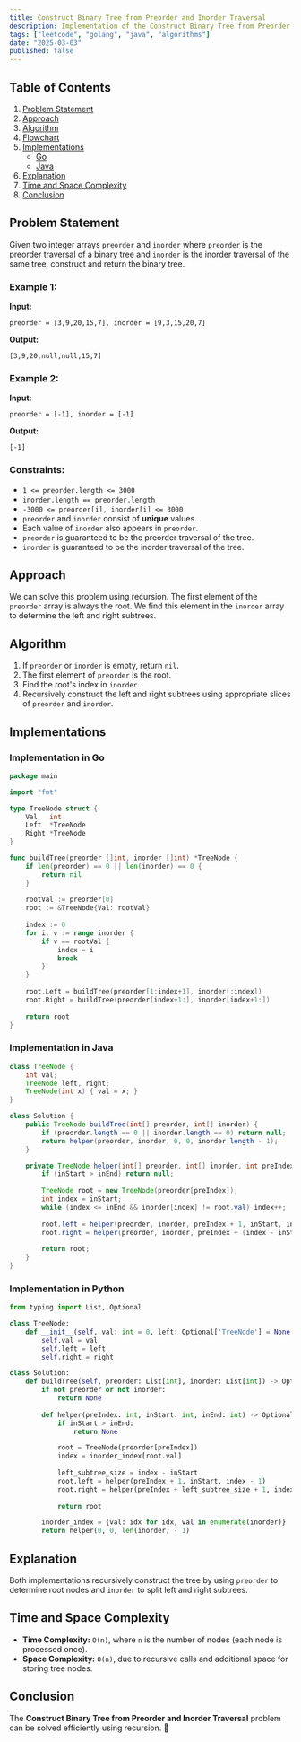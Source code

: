 ```yaml
---
title: Construct Binary Tree from Preorder and Inorder Traversal
description: Implementation of the Construct Binary Tree from Preorder and Inorder Traversal algorithm with Go and Java.
tags: ["leetcode", "golang", "java", "algorithms"]
date: "2025-03-03"
published: false
---
```


## Table of Contents

1. [Problem Statement](#problem-statement)
2. [Approach](#approach)
3. [Algorithm](#algorithm)
4. [Flowchart](#flowchart)
5. [Implementations](#implementations)
   - [Go](#implementation-in-go)
   - [Java](#implementation-in-java)
6. [Explanation](#explanation)
7. [Time and Space Complexity](#time-and-space-complexity)
8. [Conclusion](#conclusion)

## Problem Statement

Given two integer arrays `preorder` and `inorder` where `preorder` is the preorder traversal of a binary tree and `inorder` is the inorder traversal of the same tree, construct and return the binary tree.

### Example 1:

**Input:**
```
preorder = [3,9,20,15,7], inorder = [9,3,15,20,7]
```
**Output:**
```
[3,9,20,null,null,15,7]
```

### Example 2:

**Input:**
```
preorder = [-1], inorder = [-1]
```
**Output:**
```
[-1]
```

### Constraints:

- `1 <= preorder.length <= 3000`
- `inorder.length == preorder.length`
- `-3000 <= preorder[i], inorder[i] <= 3000`
- `preorder` and `inorder` consist of **unique** values.
- Each value of `inorder` also appears in `preorder`.
- `preorder` is guaranteed to be the preorder traversal of the tree.
- `inorder` is guaranteed to be the inorder traversal of the tree.

## Approach

We can solve this problem using recursion. The first element of the `preorder` array is always the root. We find this element in the `inorder` array to determine the left and right subtrees.

## Algorithm

1. If `preorder` or `inorder` is empty, return `nil`.
2. The first element of `preorder` is the root.
3. Find the root's index in `inorder`.
4. Recursively construct the left and right subtrees using appropriate slices of `preorder` and `inorder`.

## Implementations

### Implementation in Go

```go
package main

import "fmt"

type TreeNode struct {
    Val   int
    Left  *TreeNode
    Right *TreeNode
}

func buildTree(preorder []int, inorder []int) *TreeNode {
    if len(preorder) == 0 || len(inorder) == 0 {
        return nil
    }
    
    rootVal := preorder[0]
    root := &TreeNode{Val: rootVal}
    
    index := 0
    for i, v := range inorder {
        if v == rootVal {
            index = i
            break
        }
    }
    
    root.Left = buildTree(preorder[1:index+1], inorder[:index])
    root.Right = buildTree(preorder[index+1:], inorder[index+1:])
    
    return root
}
```

### Implementation in Java

```java
class TreeNode {
    int val;
    TreeNode left, right;
    TreeNode(int x) { val = x; }
}

class Solution {
    public TreeNode buildTree(int[] preorder, int[] inorder) {
        if (preorder.length == 0 || inorder.length == 0) return null;
        return helper(preorder, inorder, 0, 0, inorder.length - 1);
    }

    private TreeNode helper(int[] preorder, int[] inorder, int preIndex, int inStart, int inEnd) {
        if (inStart > inEnd) return null;
        
        TreeNode root = new TreeNode(preorder[preIndex]);
        int index = inStart;
        while (index <= inEnd && inorder[index] != root.val) index++;
        
        root.left = helper(preorder, inorder, preIndex + 1, inStart, index - 1);
        root.right = helper(preorder, inorder, preIndex + (index - inStart) + 1, index + 1, inEnd);
        
        return root;
    }
}
```

### Implementation in Python

```python
from typing import List, Optional

class TreeNode:
    def __init__(self, val: int = 0, left: Optional['TreeNode'] = None, right: Optional['TreeNode'] = None):
        self.val = val
        self.left = left
        self.right = right

class Solution:
    def buildTree(self, preorder: List[int], inorder: List[int]) -> Optional[TreeNode]:
        if not preorder or not inorder:
            return None
        
        def helper(preIndex: int, inStart: int, inEnd: int) -> Optional[TreeNode]:
            if inStart > inEnd:
                return None

            root = TreeNode(preorder[preIndex])
            index = inorder_index[root.val]
            
            left_subtree_size = index - inStart
            root.left = helper(preIndex + 1, inStart, index - 1)
            root.right = helper(preIndex + left_subtree_size + 1, index + 1, inEnd)
            
            return root

        inorder_index = {val: idx for idx, val in enumerate(inorder)}
        return helper(0, 0, len(inorder) - 1)
```

## Explanation

Both implementations recursively construct the tree by using `preorder` to determine root nodes and `inorder` to split left and right subtrees.

## Time and Space Complexity

- **Time Complexity:** `O(n)`, where `n` is the number of nodes (each node is processed once).
- **Space Complexity:** `O(n)`, due to recursive calls and additional space for storing tree nodes.

## Conclusion

The **Construct Binary Tree from Preorder and Inorder Traversal** problem can be solved efficiently using recursion. 🚀

